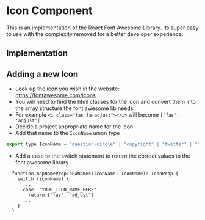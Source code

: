 
<Meta title="Core|Atoms/Icon" />

# Icon Component

This is an implementation of the React Font Awesome Library. Its super easy to use with the complexity removed for a better developer experience.

## Implementation

<Preview>
  <Story name="default">
    <Icon name="copyright" size="1rem" />
  </Story>
</Preview>

<Story name="1x set size">  
  <IconSet size="1rem" />
</Story>

<Story name="2x set size">  
  <IconSet size="2rem" />
</Story>

<Story name="3x set size">  
  <IconSet size="3rem" />
</Story>

<Props of={Icon} />

## Adding a new Icon

- Look up the icon you wish in the website: https://fontawesome.com/icons
- You will need to find the html classes for the icon and convert them into the array structure the font awesome lib needs.
- For example `<i class="fas fa-adjust"></i>` will become `['fas', 'adjust']`
- Decide a project appropriate name for the icon
- Add that name to the `IconName` union type

```js
export type IconName = "question-circle" | "copyright" | "twitter" | "YOUR_ICON_NAME_HERE";
```

- Add a case to the switch statement to return the correct values to the font awesome library

```
  function mapNamePropToFaNames(iconName: IconName): IconProp {
    switch (iconName) {
      ...
      case: "YOUR_ICON_NAME_HERE"
        return ["fas", "adjust"]
      ...
    }
  }
```
